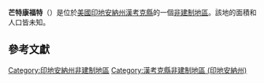 {{noteTA
|G1=USState
|G2=地名
|G3=Unit
}}
{{Infobox settlement
|official_name            = 芒特康福特
|native_name = Mount Comfort
|settlement_type          = [[非建制地區|非建制地區]]
|image_skyline            = 
|imagesize                = 
|pushpin_map              = USA Indiana
|pushpin_label            = 芒特康福特
|pushpin_label_position   = top
|pushpin_map_caption      = 芒特康福特在印地安納州的位置
|subdivision_type         = [[世界政區索引|國家]]
|subdivision_type1        = [[美国州份|州份]]
|subdivision_type2        = [[印地安納州行政区划|縣]]
|subdivision_name         = [[美国|美国]]
|subdivision_name1        = [[印地安納州|印地安納州]]
|subdivision_name2        = [[漢考克縣_(印地安納州)|漢考克縣]]
|elevation_ft             = 860
|elevation_m              = 262
|area_total_km2           = 
|area_total_sq_mi         = 
|area_land_km2            = 
|area_land_sq_mi          = 
|area_water_km2           = 
|area_water_sq_mi         = 
|population_as_of         = 2010
|population_footnotes     = 
|population_total         = 
|population_metro         = 
|population_density_km2   = auto
|population_density_sq_mi = auto
|timezone                 = [[北美东部时区|北美东部时区]]
|utc_offset               = -5
|coordinates              = {{coord|39|49|51|N|85|54|55|W|display=inline,title}}
| coor_pinpoint           = 
| coordinates_footnotes   = 
|timezone_DST             = EDT
|utc_offset_DST           = -4
|postal_code_type         = [[美國郵區編號|郵區編號]]
|postal_code              = 46140
|area_code                = {{link-en|电话区号765|Area code 765|765}}
|blank_name = [[地名信息系统|GNIS ID]]
|blank_info = 439557<ref name="GNIS">{{cite gnis|439557|Mount Comfort}}</ref>
}}
'''芒特康福特'''（{{lang-en|Mount Comfort}}）是位於[[美國|美國]][[印地安納州|印地安納州]][[漢考克縣_(印地安納州)|漢考克縣]]的一個[[非建制地區|非建制地區]]。該地的面積和人口皆未知。

== 參考文獻 ==
{{reflist}}

{{漢考克縣 (印地安納州)}}

{{DEFAULTSORT:Mount Comfort}}
[[Category:印地安納州非建制地區|Category:印地安納州非建制地區]]
[[Category:漢考克縣非建制地區_(印地安納州)|Category:漢考克縣非建制地區 (印地安納州)]]

{{Indiana-geo-stub}}